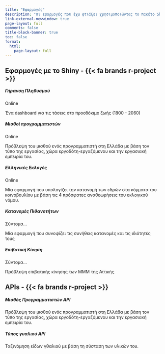 ```yaml
---
title: "Εφαρμογές"
description: "Οι εφαρμογές που έχω φτιάξει χρησιμοποιώντας το πακέτο Shiny. Οι περισσότερες φιλοξενούνται στο shinyapps.io το οποίο έχει περιορισμούς επισκεψιμότητας. Σύντομα, πολλές από αυτές είτε θα τρέχουν χωρίς την ανάγκη για σέρβερ μέσω του Shinylive. Τέλος, έχω πειραματιστεί λίγο και με τη δημιουργία APIs κυρίως για τη χρήση μοντέλων μηχανικής μάθησης μέσω του πακέτου plumber και του Docker."
link-external-newwindow: true
page-layout: full
comments: false
title-block-banner: true
toc: false
format: 
  html:
    page-layout: full
---
```


## Εφαρμογές με το Shiny - {{< fa brands r-project >}}

```{=html}
<div class= "cards-wrapper">
<div class="card border-dark" id="sa1">
    <div class="card-body">
      <h5 class="card-title">Γήρανση Πληθυσμού</h5>
       <div class="d-flex justify-content-center mb-2">
      <span class="badge rounded-pill bg-primary">Online</span>
      </div>
      <p class="card-text">Ένα dashboard για τις τάσεις στο προσδόκιμο ζωής (1800 - 2060)</p>
    </div>
    <div class="sh-card-footer text-center">
     <a class="btn btn-outline-apps" href="https://stesiam.shinyapps.io/AgeingDashboard" role="button"><i class="fa-solid fa-globe"></i></a>
     <a class="btn btn-outline-apps" href="https://github.com/stesiam/AgeingDashboard" role="button"><i class="fa-brands fa-github"></i></a>
    </div>
</div>
<div class="card border-dark" id="sa5">
    <div class="card-body">
      <h5 class="card-title">Μισθοί προγραμματιστών</h5>
      <div class="d-flex justify-content-center mb-2">
      <span class="badge rounded-pill bg-primary">Online</span>
      </div>
      <p class="card-text">Πρόβλεψη του μισθού ενός προγραμματιστή στη Ελλάδα με βάση τον τύπο της εργασίας, χώρα εργοδότη-εργαζόμενου και την εργασιακή εμπειρία του.</p>
    </div>
    <div class="sh-card-footer text-center">
     <a class="btn btn-outline-apps" href="https://stesiam.shinyapps.io/Dev-Wages-App/" role="button">
     <i class="fa-solid fa-globe"></i></a>
     <a class="btn btn-outline-apps" href="https://github.com/stesiam/Dev-Wages-App" role="button"><i class="fa-brands fa-github"></i></a>
    </div>
</div>
<div class="card border-dark" id="sa4">
    <div class="card-body">
      <h5 class="card-title">Ελληνικές Εκλογές</h5>
      <div class="d-flex justify-content-center mb-2">
      <span class="badge rounded-pill bg-primary">Online</span>
      </div>
      <p class="card-text">Μία εφαρμογή που υπολογίζει την κατανομή των εδρών στα κόμματα του κοινοβουλίου με βάση τις 4 πρόσφατες αναθεωρήσεις του εκλογικού νόμου.</p>
    </div>
    <div class="sh-card-footer text-center">
     <a class="btn btn-outline-apps" href="https://stesiam.shinyapps.io/Greek-Elections-App/" role="button">
     <i class="fa-solid fa-globe"></i></a>
     <a class="btn btn-outline-apps" href="https://github.com/stesiam/Greek-Elections-App" role="button"><i class="fa-brands fa-github"></i></a>
    </div>
</div>
<div class="card border-dark" id="sa2">
    <div class="card-body">
      <h5 class="card-title">Κατανομές Πιθανοτήτων</h5>
       <div class="d-flex justify-content-center mb-2">
      <span class="badge rounded-pill bg-black">Σύντομα...</span>
      </div>
      <p class="card-text">Μία εφαρμογή που συνοψίζει τις συνήθεις κατανομές και τις ιδιότητές τους</p>
    </div>
    <div class="sh-card-footer text-center">
     <a class="btn btn-outline-apps" href="https://stesiam.shinyapps.io/Shiny-Distributions/" role="button">
     <i class="fa-solid fa-globe"></i></a>
     <a class="btn btn-outline-apps" href="https://github.com/stesiam/ShinyDistributions" role="button"><i class="fa-brands fa-github"></i></a>
    </div>
</div>
<div class="card border-dark" id="sa3">
    <div class="card-body">
      <h5 class="card-title">Επιβατική Κίνηση</h5>
      <div class="d-flex justify-content-center mb-2">
      <span class="badge rounded-pill bg-black">Σύντομα...</span>
      </div>
      <p class="card-text">Πρόβλεψη επιβατικής κίνησης των ΜΜΜ της Αττικής</p>
    </div>
    <div class="sh-card-footer text-center">
     <a class="btn btn-outline-apps" href="" role="button">
     <i class="fa-solid fa-globe"></i></a>
     <a class="btn btn-outline-apps" href="" role="button"><i class="fa-brands fa-github"></i></a>
    </div>
</div>
</div>
```

## APIs - {{< fa brands r-project >}}

```{=html}
<div class= "cards-wrapper">
<div class="card border-dark">
    <div class="card-body">
      <h5 class="card-title">Μισθός Προγραμματιστών API</h5>
      <p class="card-text">Πρόβλεψη του μισθού ενός προγραμματιστή στη Ελλάδα με βάση τον τύπο της εργασίας, χώρα εργοδότη-εργαζόμενου και την εργασιακή εμπειρία του.</p>
    </div>
    <div class="sh-card-footer text-center">
     <a class="btn btn-outline-apps" href="https://github.com/stesiam/Dev-Wages-Api" role="button"><i class="fa-brands fa-github"></i></a>
    </div>
</div>
<div class="card border-dark">
    <div class="card-body">
      <h5 class="card-title">Τύπος γυαλιού API</h5>
      <p class="card-text">Ταξινόμηση είδων γθαλιού με βάση τη σύσταση των υλικών του.</p>
    </div>
    <div class="sh-card-footer text-center">
     <a class="btn btn-outline-apps" href="https://github.com/stesiam/GlassAPI" role="button"><i class="fa-brands fa-github"></i></a>
    </div>
</div>
</div>
```
